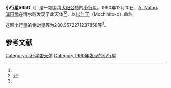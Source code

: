 {{Infobox planet
| bgcolour = #FFFFC0
| name = 5650 Mochihito-o
| symbol = 
| image = 
| caption = 
| discovery = yes
| discovery_ref = 
| discoverer = [[A._Natori|A. Natori]]、[[浦田武|浦田武]]
| discovery_site = [[清水町|清水町]] 
| discovered = 1990年12月10日
| designations = yes
| mp_name = 
| named_after = 
| alt_names = 1990 XK/ 1937 LP / 1954 LE / 1981 WX5
| mp_category = [[主带小行星|主带小行星]]
| orbit_ref = <ref name="a">[http://ssd.jpl.nasa.gov/sbdb.cgi?sstr=5650 5650 Mochihito-o] {{Wayback|url=http://ssd.jpl.nasa.gov/sbdb.cgi?sstr=5650 |date=20210903031539 }}，小行星數據庫瀏覽器（JPL Small-Body Database Browser）－[[美国国家航空航天局|美国国家航空航天局]]喷气推进实验室</ref>
| epoch = 2456400.5 (2013年4月18日更新)
| aphelion = {{convert|2.903880521059299|AU|km|3|abbr=on|lk=out}}
| perihelion = {{convert|2.331379420201378|AU|km|3|abbr=on}}
| semimajor = {{convert|2.617629970630338|AU|km|3|abbr=on}}
| eccentricity = 0.109354857
| period = 1546.894903 [[日|日]]<br />4.24[[儒略年|儒略年]]
| avg_speed = 
| inclination = 12.2598469421813
| asc_node = 254.3831082337319
| mean_anomaly = 
| arg_peri = 280.9572271237858
| satellites = 
| physical_characteristics = yes
| dimensions = 
| mass = 
| density = 
| surface_grav = 
| escape_velocity = 
| sidereal_day = 
| axial_tilt = 
| pole_ecliptic_lat = 
| pole_ecliptic_lon = 
| albedo = 
| temperatures= 
| temp_name1 = 
| mean_temp_1 = 
| max_temp_1 = 
| temp_name2 = 
| max_temp_2 = 
| spectral_type = 
| abs_magnitude = 280.9572271237858
}}

'''小行星5650'''（{{lang-en|5650 Mochihito-o}}）是一颗围绕[[太阳|太阳]][[公转|公转]]的[[小行星|小行星]]。1990年12月10日，[[A._Natori|A. Natori]]、[[浦田武|浦田武]]在清水町发现了此天体<ref name="a" /><ref>{{cite news|title=小行星列表|url=http://cfa-www.harvard.edu/iau/lists/NumberedMPs.txt|accessdate=2013-07-08|newspaper=哈佛大学|archive-date=2008-05-17|archive-url=https://web.archive.org/web/20080517010638/http://cfa-www.harvard.edu/iau/lists/NumberedMPs.txt|dead-url=no}}</ref>，以[[以仁王|以仁王]]（Mochihito-o）命名。

这颗小行星的[[绝对星等|绝对星等]]为280.9572271237858等<ref name="a" />。

==参考文献==
{{reflist}}
{{Minor Planet Number|[[小行星5649|小行星5649]]|[[小行星5651|小行星5651]]}}

{{小天体}}

[[Category:小行星带天体|Category:小行星带天体]]
[[Category:1990年发现的小行星|Category:1990年发现的小行星]]

{{asteroid-stub}}